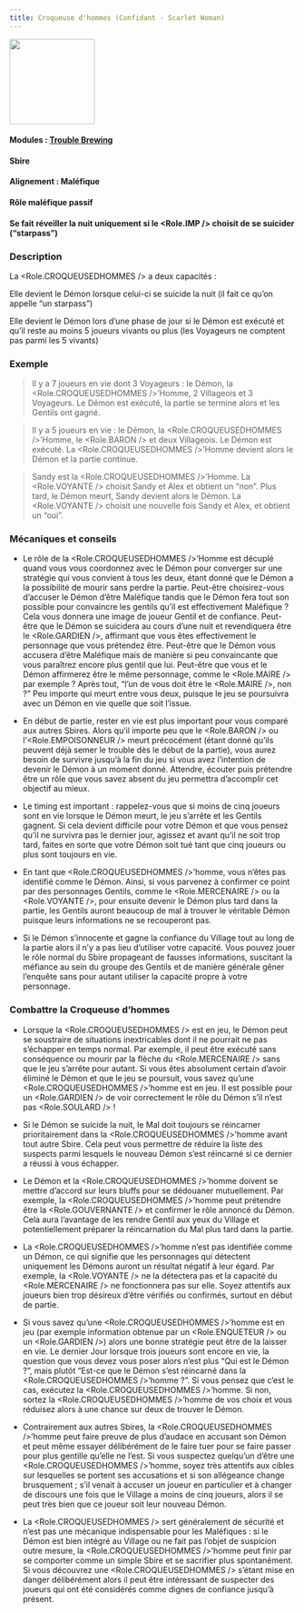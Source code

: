 ```yaml
---
title: Croqueuse d'hommes (Confidant - Scarlet Woman)
---
```



<img src='/img/blood-on-the-clocktower/roles/croqueuse-d-homme.png' height='150' />

#### Modules : [Trouble Brewing](../modules/trouble-brewing)
#### Sbire
#### Alignement : Maléfique
#### Rôle maléfique passif
#### Se fait réveiller la nuit uniquement si le <Role.IMP /> choisit de se suicider (“starpass”)


### Description
La <Role.CROQUEUSEDHOMMES /> a deux capacités : 

Elle devient le Démon lorsque celui-ci se suicide la nuit (il fait ce qu’on appelle “un starpass”) 

Elle devient le Démon lors d’une phase de jour si le Démon est exécuté et qu’il reste au moins 5 joueurs vivants ou plus (les Voyageurs ne comptent pas parmi les 5 vivants)


### Exemple 
> Il y a 7 joueurs en vie dont 3 Voyageurs : le Démon, la <Role.CROQUEUSEDHOMMES />’Homme, 2 Villageois et 3 Voyageurs. Le Démon est exécuté, la partie se termine alors et les Gentils ont gagné. 

> Il y a 5 joueurs en vie : le Démon, la <Role.CROQUEUSEDHOMMES />’Homme, le <Role.BARON /> et deux Villageois. Le Démon est exécuté. La <Role.CROQUEUSEDHOMMES />’Homme devient alors le Démon et la partie continue.

> Sandy est la <Role.CROQUEUSEDHOMMES />’Homme. La <Role.VOYANTE /> choisit Sandy et Alex et obtient un “non”. Plus tard, le Démon meurt, Sandy devient alors le Démon. La <Role.VOYANTE /> choisit une nouvelle fois Sandy et Alex, et obtient un “oui”.


### Mécaniques et conseils
- Le rôle de la <Role.CROQUEUSEDHOMMES />’Homme est décuplé quand vous vous coordonnez avec le Démon pour converger sur une stratégie qui vous convient à tous les deux, étant donné que le Démon a la possibilité de mourir sans perdre la partie. Peut-être choisirez-vous d’accuser le Démon d’être Maléfique tandis que le Démon fera tout son possible pour convaincre les gentils qu’il est effectivement Maléfique ? Cela vous donnera une image de joueur Gentil et de confiance. Peut-être que le Démon se suicidera au cours d’une nuit et revendiquera être le <Role.GARDIEN />, affirmant que vous êtes effectivement le personnage que vous prétendez être. Peut-être que le Démon vous accusera d’être Maléfique mais de manière si peu convaincante que vous paraîtrez encore plus gentil que lui. Peut-être que vous et le Démon affirmerez être le même personnage, comme le <Role.MAIRE /> par exemple ? Après tout, “l’un de vous doit être le <Role.MAIRE />, non ?” Peu importe qui meurt entre vous deux, puisque le jeu se poursuivra avec un Démon en vie quelle que soit l’issue.

- En début de partie, rester en vie est plus important pour vous comparé aux autres Sbires. Alors qu’il importe peu que le <Role.BARON /> ou l’<Role.EMPOISONNEUR /> meurt précocément (étant donné qu’ils peuvent déjà semer le trouble dès le début de la partie), vous aurez besoin de survivre jusqu’à la fin du jeu si vous avez l’intention de devenir le Démon à un moment donné. Attendre, écouter puis prétendre être un rôle que vous savez absent du jeu permettra d’accomplir cet objectif au mieux.

- Le timing est important : rappelez-vous que si moins de cinq joueurs sont en vie lorsque le Démon meurt, le jeu s’arrête et les Gentils gagnent. Si cela devient difficile pour votre Démon et que vous pensez qu’il ne survivra pas le dernier jour, agissez et avant qu’il ne soit trop tard, faites en sorte que votre Démon soit tué tant que cinq joueurs ou plus sont toujours en vie.

- En tant que <Role.CROQUEUSEDHOMMES />’homme, vous n’êtes pas identifié comme le Démon. Ainsi, si vous parvenez à confirmer ce point par des personnages Gentils, comme le <Role.MERCENAIRE /> ou la <Role.VOYANTE />, pour ensuite devenir le Démon plus tard dans la partie, les Gentils auront beaucoup de mal à trouver le véritable Démon puisque leurs informations ne se recouperont pas. 

- Si le Démon s’innocente et gagne la confiance du Village tout au long de la partie alors il n’y a pas lieu d’utiliser votre capacité. Vous pouvez jouer le rôle normal du Sbire propageant de fausses informations, suscitant la méfiance au sein du groupe des Gentils et de manière générale gêner l’enquête sans pour autant utiliser la capacité propre à votre personnage.


### Combattre la Croqueuse d’hommes
- Lorsque la <Role.CROQUEUSEDHOMMES /> est en jeu, le Démon peut se soustraire de situations inextricables dont il ne pourrait ne pas s’échapper en temps normal. Par exemple, il peut être exécuté sans conséquence ou mourir par la flèche du <Role.MERCENAIRE /> sans que le jeu s’arrête pour autant. Si vous êtes absolument certain d’avoir éliminé le Démon et que le jeu se poursuit, vous savez qu’une <Role.CROQUEUSEDHOMMES />’homme est en jeu.  Il est possible pour un <Role.GARDIEN /> de voir correctement le rôle du Démon s’il n’est pas <Role.SOULARD /> !

- Si le Démon se suicide la nuit, le Mal doit toujours se réincarner prioritairement dans la <Role.CROQUEUSEDHOMMES />’homme avant tout autre Sbire. Cela peut vous permettre de réduire la liste des suspects parmi lesquels le nouveau Démon s’est réincarné si ce dernier a réussi à vous échapper.

- Le Démon et la <Role.CROQUEUSEDHOMMES />’homme doivent se mettre d’accord sur leurs bluffs pour se dédouaner mutuellement. Par exemple, la <Role.CROQUEUSEDHOMMES />’homme peut prétendre être la <Role.GOUVERNANTE /> et confirmer le rôle annoncé du Démon. Cela aura l’avantage de les rendre Gentil aux yeux du Village et potentiellement préparer la réincarnation du Mal plus tard dans la partie.

- La <Role.CROQUEUSEDHOMMES />’homme n’est pas identifiée comme un Démon, ce qui signifie que les personnages qui détectent uniquement les Démons auront un résultat négatif à leur égard. Par exemple, la <Role.VOYANTE /> ne la détectera pas et la capacité du <Role.MERCENAIRE /> ne fonctionnera pas sur elle. Soyez attentifs aux joueurs bien trop désireux d’être vérifiés ou confirmés, surtout en début de partie.

- Si vous savez qu’une <Role.CROQUEUSEDHOMMES />’homme est en jeu (par exemple information obtenue par un <Role.ENQUETEUR /> ou un <Role.GARDIEN />) alors une bonne stratégie peut être de la laisser en vie. Le dernier Jour lorsque trois joueurs sont encore en vie, la question que vous devez vous poser alors n’est plus “Qui est le Démon ?”, mais plutôt “Est-ce que le Démon s’est réincarné dans la <Role.CROQUEUSEDHOMMES />’homme ?”. Si vous pensez que c’est le cas, exécutez la <Role.CROQUEUSEDHOMMES />’homme. Si non, sortez la <Role.CROQUEUSEDHOMMES />’homme de vos choix et vous réduisez alors à une chance sur deux de trouver le Démon.

- Contrairement aux autres Sbires, la <Role.CROQUEUSEDHOMMES />’homme peut faire preuve de plus d’audace en accusant son Démon et peut même essayer délibérément de le faire tuer pour se faire passer pour plus gentille qu’elle ne l’est. Si vous suspectez quelqu’un d’être une <Role.CROQUEUSEDHOMMES />’homme, soyez très attentifs aux cibles sur lesquelles se portent ses accusations et si son allégeance change brusquement ; s’il venait à accuser un joueur en particulier et à changer de discours une fois que le Village a moins de cinq joueurs, alors il se peut très bien que ce joueur soit leur nouveau Démon.

- La <Role.CROQUEUSEDHOMMES /> sert généralement de sécurité et n’est pas une mécanique indispensable pour les Maléfiques : si le Démon est bien intégré au Village ou ne fait pas l’objet de suspicion outre mesure, la <Role.CROQUEUSEDHOMMES />’homme peut finir par se comporter comme un simple Sbire et se sacrifier plus spontanément. Si vous découvrez une <Role.CROQUEUSEDHOMMES /> s’étant mise en danger délibérément alors il peut être intéressant de suspecter des joueurs qui ont été considérés comme dignes de confiance jusqu’à présent.
